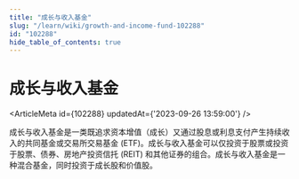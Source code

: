 ```yaml
---
title: "成长与收入基金"
slug: "/learn/wiki/growth-and-income-fund-102288"
id: "102288"
hide_table_of_contents: true
---
```



# 成长与收入基金

<ArticleMeta id={102288} updatedAt={'2023-09-26 13:59:00'} />
<div className='border-solid border-b border-t-0 my-4 border-[var(--ifm-color-gray-300)]' />

成长与收入基金是一类既追求资本增值（成长）又通过股息或利息支付产生持续收入的共同基金或交易所交易基金 (ETF)。成长与收入基金可以仅投资于股票或投资于股票、债券、房地产投资信托 (REIT) 和其他证券的组合。成长与收入基金是一种混合基金，同时投资于成长股和价值股。
